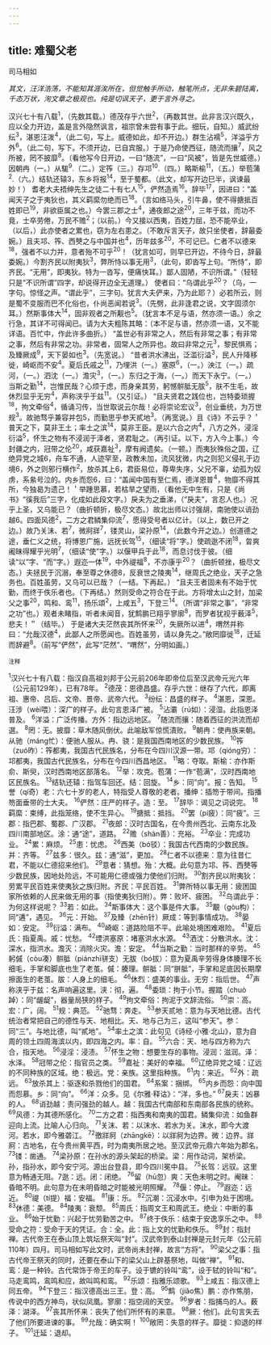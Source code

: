 ```yaml
---
---
---
```

title: 难蜀父老
---



司马相如

*其文，汪洋浩荡，不能知其涯涘所在，但觉触手所动，触笔所点，无非朱碧陆离，千态万状，洵文章之极观也。纯是切讽天子，更于言外寻之。*

汉兴七十有八载<sup>1</sup>，（先数其载。）德茂存乎六世<sup>2</sup>，（再数其世。此非言汉兴既久，应以全力开边，盖是言外隐然讽言，祖宗曾未尝有事于此。细玩，自知。）威武纷纭<sup>3</sup>，湛恩汪泼<sup>4</sup>，（此二句，写上。威德如此，却不开边。）群生沾襦<sup>5</sup>，洋溢乎方外<sup>6</sup>。（此二句，写下。不须开边，已自宾服。）于是乃命使西征，随流而攘<sup>7</sup>，风之所被，罔不披靡<sup>8</sup>。（看他写今日开边，一曰“随流”，一曰“风被”，皆是先世威德。）因朝冉（一。）从駹<sup>9</sup>.（二。）定筰（三。）存邛<sup>10</sup>.（四。）略斯榆<sup>11</sup>，（五。）举苞蒲<sup>2</sup>.（六。）结轨还辕3，东乡将报<sup>14</sup>，至于蜀都。（此文，却写开边巳半，讽谏最妙！）
耆老大夫捂绅先生之徒二十有七人<sup>15</sup>，俨然造焉<sup>16</sup>。辞毕<sup>17</sup>，因进曰：“盖闻天子之于夷狄也，其义羁縻勿绝而已<sup>18</sup>。（言如络马头，引牛鼻，使不得搪抵百姓即已<sup>19</sup>，非欲臣属之也。）今罢三郡之士<sup>4</sup>，通夜郎之途<sup>20</sup>，三年于兹，而功不竟，士卒劳倦，万民不赡<sup>2</sup>；（以前。）今又接以西夷，百姓力屈，恐不能卒业，（以后，）此亦使者之累也，窃为左右患之。（不敢斥言天子，故只坐使者，辞最委婉。）且夫邛、筰、西僰之与中国并也<sup>4</sup>，历年兹多<sup>20</sup>，不可记已。仁者不以德来<sup>18</sup>，强者不以力并，意者殆不可乎<sup>20</sup>！（犹言如可，则早已开边，不待今日，辞最委婉。）今割齐民以附夷狄<sup>3</sup>，弊所恃以事无用<sup>3</sup>，（此句，即沓写上句。“所恃”，即齐民。“无用”，即夷狄。特为一沓写，便痛快耳。）鄙人固陋，不识所谓。”（轻轻只是“不识所谓”四字，却说得开边全无道理。）
使者曰：“乌谓此乎<sup>20</sup>？（乌，一字句。惊怪之声。“谓此乎”，三字句。犹言大夫俨来，乃为此耶？）必若所云，则是蜀不变服而巴不化俗也，仆尚恶闻若说<sup>3</sup>。（先劈，此非逢君之说，文字固须尔耳。）然斯事体大<sup>14</sup>，固非观者之所觏也<sup>5</sup>。（犹言本不足与语，然亦须一语。）余之行急，其详不可得闻已。请为大夫粗陈其略：（本不足与语，然亦须一语，又不能详语。百忙中，作此许多曲折。）
“盖世必有非常之人，然后有非常之事；有非常之事，然后有非常之功。非常者，固常人之所异也。故曰非常之元<sup>3</sup>，黎民惧焉；及臻厥成<sup>9</sup>，天下晏如也<sup>3</sup>。（先宽说。）
“昔者洪水沸出，泛滥衍溢<sup>3</sup>，民人升降移徙，崎岖而不安<sup>4</sup>。夏后氏戚之<sup>11</sup>，乃埋洪（一。）塞原<sup>6</sup>，（一。）泱江（一。）疏河，（一。）泗沈（一。）澹灾<sup>3</sup>，（一。）东归之于海，（一。）而天下永宁。（一。）当斯之勤<sup>14</sup>，岂惟民哉？心烦于虑，而身亲其劳，躬憾骿胝无胈<sup>5</sup>，肤不生毛，故休烈显乎无穷<sup>4</sup>，声称浃乎于兹<sup>11</sup>。（又引证。）
“且夫贤君之践位也，岂特委琐握<sup>18</sup>，拘文牵俗<sup>4</sup>，循诵习传，当世取说云尔哉！必将崇论宏议<sup>3</sup>，创业垂统，为万世规<sup>3</sup>。故驰骛乎兼容并包5，而勤思乎参天貳地<sup>3</sup>。（再宽说。）且《诗》不云乎？＇普天之下，莫非王土；率土之滨<sup>14</sup>，莫非王臣。是以六合之内<sup>4</sup>，八方之外，浸淫衍溢<sup>5</sup>，怀生之物有不浸润于泽者，贤君耻之。（再引证。以下，方入今上事。）今封疆之内，冠带之伦<sup>20</sup>，咸获嘉祉<sup>3</sup>，摩有阙遗矣。（一顿。）而夷狄殊俗之国，辽绝异党之城6，舟车不通，人迹罕至，政教未加，流风犹微，内之则犯义侵礼于边境6，外之则邪行横作<sup>2</sup>，放杀其上6，君臣易位，尊卑失序，父兄不辜，幼孤为奴虏，系絫号泣的。内乡而怨6，曰：“盖闻中国有至仁焉，德洋恩普<sup>4</sup>，物靡不得其所，今独曷为遗己！＇举踵思慕，若枯旱之望雨，（看他无中生有，只是《尚书》“徯我后”三字，化成如此段文字。）戾夫为之垂涕，（“戾夫”，言忍人也。）况乎上圣，又乌能已？（曲折顿折，极尽文态。）故北出师以讨强胡，南驰使以诮劲越6。四面风德<sup>2</sup>，二方之君鳞集仰流<sup>7</sup>，愿得受号者以亿计。（以上，数已开之边。）故乃关沫、若<sup>7</sup>，微牁牂<sup>7</sup>，镂灵山，梁孙原<sup>14</sup>，（此数今开之边。）创道德之途，垂仁义之统，将博恩广施，远抚长驾<sup>15</sup>，（细读“将”字。）使疏逖不闭<sup>18</sup>，曶爽阇昧得耀乎光明<sup>7</sup>，（细读“使”字。）以偃甲兵于此<sup>18</sup>，而息讨伐于彼。（细读“以”字、“而”字。）遐迩一体<sup>19</sup>，中外禔福<sup>8</sup>，不亦康乎<sup>20</sup>？（曲折顿挫，极尽文态。）夫拯民于沉溺，奉至尊之休德8，反衰世之陵夷<sup>14</sup>，继周氏之绝业，天子之急务也。百姓虽劳，又乌可以已哉？（一结。下再起。）
“且夫王者固未有不始于忧勤，而终于佚乐者也。（下再结。）然则受命之符合在于此。方将增太山之封，加梁父之事<sup>20</sup>，鸣和、鸾<sup>11</sup>，扬乐頌<sup>2</sup>，上咸五<sup>3</sup>，下登三<sup>14</sup>。（所谓“非常之事”，“非常之功”也。）观者未睹指，听者未闻音，犹鹪鹏已翔乎寥廓<sup>8</sup>，而罗者犹视乎薮泽<sup>5</sup>，悲夫！＂（结毕。）
于是诸大夫茫然丧其所怀来<sup>20</sup>，失厥所以进<sup>4</sup>，喟然并称曰：“允哉汉德<sup>4</sup>，此鄙人之所愿闻也。百姓虽劳，请以身先之。”敞罔靡徙<sup>18</sup>，迁延而辞避<sup>8</sup>。（前写“俨然”，此写“茫然”、“喟然”，分明如画。）

<sup>注释</sup>

<sup>1</sup>汉兴七十有八载：指汉自高祖刘邦于公元前206年即帝位后至汉武帝元光六年（公元前129年），已有78年。
<sup>2</sup>德茂：恩德昌盛。存乎六世：继存了六代，即离祖、惠帝、吕后、文帝、景帝、武帝六代。
<sup>3</sup>纷纭：昌盛的样子。
<sup>4</sup>湛恩，深恩。汪涉（wèi喂）：深广的样子。此句言恩泽广被。
<sup>5</sup>沾灞（rú如）：浸湿。此指恩泽普及。
<sup>6</sup>洋溢：广泛传播。方外：指边远地区。
<sup>7</sup>随流而攘：随着西征的洪流而却選。
<sup>8</sup>罔：无。披靡：草木随风倒伏。此喻敌军惊慌漬败。
<sup>9</sup>朝冉：使冉族来朝。从驰（máng忙）：便驰人服从。冉、骁：是我国西南地区的少数民族。
<sup>10</sup>筰（zuó昨）：筰都夷，我国古代民族名，分布在今四川汉源一带。邛（qióng穷）：邛都夷，我国古代民族名，分布在今四川西昌地区。
<sup>11</sup>略：夺取。斯榆：亦作斯俞、斯臾，汉时西南地区部落名。
<sup>12</sup>举：攻克。苞蒲：一作“苞满”，汉时西南地区民族名。
<sup>13</sup>结轨还辕：指驾车回还。结：回旋。
<sup>14</sup>乡：同“向”。报：告知。
<sup>15</sup>誉（qí奇）老：六七十岁的老人，特指受人尊敬的老者。播绅：插笏于带间。指播笏面垂带的士大夫。
<sup>16</sup>俨然：庄严的样子。造：至。
<sup>17</sup>辞毕：谒见之词说完。
<sup>18</sup>羁縻：束缚，此指笼络，使不生异心。
<sup>19</sup>搪抵：抵挡。
<sup>20</sup>罢（pí疲）：同“疲”。三郡：指巴郡、蜀郡、广汉郡。
<sup>21</sup>夜郎：汉时古国名，在今贵州西北、云南东北及四川南部地区。涂：通“途”，道路。
<sup>22</sup>赡（shàn善）：充裕。
<sup>23</sup>卒业：完成功业。
<sup>24</sup>累：麻烦。
<sup>25</sup>患：忧虑。
<sup>26</sup>西美（bó驳）：我国古代西南的少数民族。并：齐等。
<sup>27</sup>兹多：很久。兹：通“滋”，更加。
<sup>28</sup>仁者不以德来：意为往昔仁君，不能以仁德招来他们。
<sup>29</sup>意者：猜想。殆：大概。此句意为邛、筰、西僰等少数民族，因地处险远，不可能用仁德或强力使他们归附。
<sup>30</sup>割齐民以附夷狄：劳累平民百姓来使夷狄之族归附。齐民：平民百姓。
<sup>31</sup>弊所特以事无用：疲困国家所依赖的人民来做无用的事（指使夷狄归附）。弊：败坏、疲困。
<sup>32</sup>乌谓此乎：为何这样说呢？
<sup>33</sup>若：如此。
<sup>34</sup>斯事体大：这个事是件大事。
<sup>35</sup>覯（gòu构）：同“遘”，遇见。
<sup>36</sup>元：开始。
<sup>37</sup>及臻（zhēn针）厥成：等到事情成功。
<sup>38</sup>晏如：安定。
<sup>39</sup>衍溢：满布。
<sup>40</sup>崎岖：道路险阻不平。此喻处境困难艰险。
<sup>41</sup>夏后氏：指夏禹。戚：忧愁。
<sup>42</sup>堙洪塞原：堵塞洪水水源。
<sup>43</sup>洒沈：分散洪水。沈：深水，指洪水。澹灭：消除火灾。澹：安定。
<sup>44</sup>当斯之勤：当时那样的辛劳。
<sup>45</sup>躬傶（còu凑）骿胝（piánzhì骈支）无胈（bó拔）：意为夏禹辛劳得身体腠理不长细毛，手掌和脚底也生了老茧。傶：腠理。骿胝：同“胼胝”，手掌和足底因长期摩擦面生的老茧。胈：人身上的细毛。
<sup>46</sup>休烈：盛美的事业。无穷：指后世。
<sup>47</sup>声称浃乎于兹：名声响遍这里。浃：彻，遍。
<sup>48</sup>委琐：拘于小节。握踏（chuò踔）：同“龌龊”，器量局狭的样子。
<sup>49</sup>拘文牵俗：拘泥于文辞流俗。
<sup>50</sup>崇：高。宏：广，阔。
<sup>51</sup>规：典范。
<sup>52</sup>驰骛：奔走。
<sup>53</sup>参天贰地：意为与天地比德。古代统治者常把自己的德性与天、地相比。天、地与己为三，这叫“参天”。参：同“三”。与地比德，叫“貳地”。
<sup>54</sup>率土之滨：此句见《诗经·小雅·北山》，意为自周的领土四周海滨以内，即四海之内。率：自。
<sup>55</sup>六合：天、地与四方称为六合，指天地。
<sup>56</sup>浸淫：浸渍。
<sup>57</sup>怀生之物：想要生存的事物。浸润：滋润。泽：水泽。
<sup>58</sup>冠带之伦：指官员之类。
<sup>59</sup>嘉祉：美好的幸福。
<sup>60</sup>辽绝异党之域：辽远的不同种族的区域。绝：极远。党：亲族。这里指种族。
<sup>61</sup>内：来近。
<sup>62</sup>外：疏远。
<sup>63</sup>放杀其上：驱逐和杀戮他们的国君。
<sup>64</sup>系案：捆绑。
<sup>65</sup>内乡而怨：向中国而怨慕。乡：同“向”。
<sup>66</sup>洋：众多。见《尔雅·释诂》：“洋，多也。”
<sup>67</sup>戾夫：凶暴的人。
<sup>68</sup>诮劲越：责问强劲的越人。越：我国古代南部和东南部各民族的统称。
<sup>69</sup>风德：为其德所感化。
<sup>70</sup>二方之君：指西夷和南夷的国君。鳞集仰流：如鱼群迎向上流。比喻人心归向。
<sup>71</sup>关沫、若：以沫水、若水为关。沫水，即今大渡河。若水，即今雅砻江。
<sup>72</sup>徼牂牁（zhāngkē）：以牂牁为边界。微：边界。牂牁：古地名，在今贵州黄平西，时为南夷所居之地。至汉武帝元鼎六年始为郡名。
<sup>73</sup>镂：凿通。
<sup>74</sup>梁孙原：在孙水的源头架起的桥梁。梁：用作动词，架桥梁。孙，指孙水，即今安宁河。源出台登县，即今四川冕中县。
<sup>75</sup>长驾：远驭。这里意为畅通无阻。7逖：远。闭：闭绝。
<sup>76</sup>留（hū忽）爽：天色未明之时。阉昧：昏暗不明。此句意为在未明昏暗之时能被光明照耀。
<sup>78</sup>偃：停止。
<sup>79</sup>遐迩：远近。
<sup>80</sup>禔（tí提）福：安福。
<sup>81</sup>康：乐。
<sup>82</sup>沉潮：沉浸水中。引申为处于困境。
<sup>83</sup>休德：美德。
<sup>84</sup>陵夷：衰颓。
<sup>85</sup>周氏：指周文王和周武王。绝业：中断的事业。
<sup>86</sup>始于忧勤：兴起于忧劳勤苦之中。
<sup>87</sup>终于佚乐：结束于安逸享乐之中。
<sup>88</sup>受命之符：受命于天的凭证。合：全。此：指上文的忧勤和佚乐。
<sup>89</sup>封：指封禅。古代帝王在泰山顶上筑坛祭天叫“封”。汉武帝到泰山封禅是元封元年（公元前110年）四月。司马相如写此文时，武帝尚未封禅，故言“方将”。
<sup>90</sup>梁父之事：指古代帝王祭天的同时，还要在泰山下的梁父山上辟基祭地，叫做“禅”。
<sup>91</sup>和、鸾：是一种铃。古代常饰于帝王的车子。设于镳的铃叫“鸾”，设于轼的铃叫“和”。马走鸾鸣，鸾鸣和应，故叫鸣和鸾。
<sup>92</sup>乐颂：指雅乐颂歌。
<sup>93</sup>上咸五：指汉德上同五帝。
<sup>94</sup>下登三：指汉德高出三王。登：高。
<sup>95</sup>鹪（jiǎo焦）鹏：亦作焦朋，传说中的西方神鸟，状似凤凰。寥廓：指空阔的天空。
<sup>96</sup>罗者：指捕鸟的人。薮泽：湖泽。
<sup>97</sup>丧其所怀来：丧失了他们所怀有的来意。
<sup>98</sup>厥：他们。此句言失去了他们所要进谏的事。
<sup>99</sup>允哉：确实啊！
<sup>100</sup>敞罔：失意的样子。靡徙：抑退的样子。
<sup>101</sup>迁延：退却。